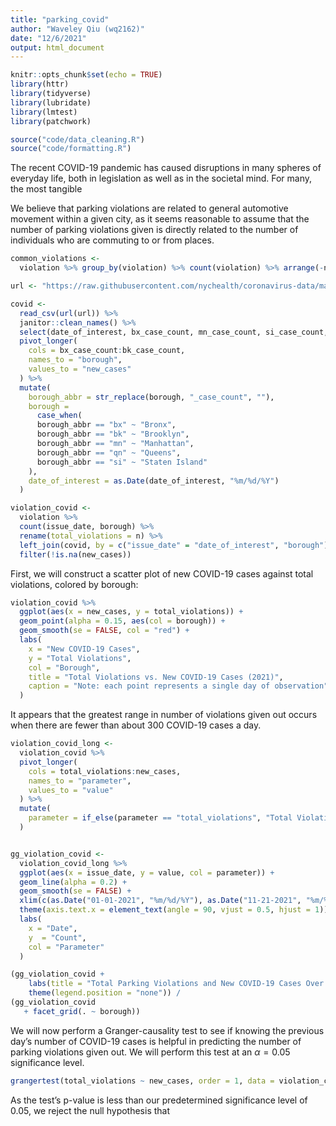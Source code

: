 ```yaml
---
title: "parking_covid"
author: "Waveley Qiu (wq2162)"
date: "12/6/2021"
output: html_document
---
```


```r
knitr::opts_chunk$set(echo = TRUE)
library(httr)
library(tidyverse)
library(lubridate)
library(lmtest)
library(patchwork)

source("code/data_cleaning.R")
source("code/formatting.R")
```

The recent COVID-19 pandemic has caused disruptions in many spheres of everyday life, both in legislation as well as in the societal mind. For many, the most tangible 

We believe that parking violations are related to general automotive movement within a given city, as it seems reasonable to assume that the number of parking violations given is directly related to the number of individuals who are commuting to or from places. 

```r

common_violations <-
  violation %>% group_by(violation) %>% count(violation) %>% arrange(-n)

url <- "https://raw.githubusercontent.com/nychealth/coronavirus-data/master/trends/data-by-day.csv"

covid <- 
  read_csv(url(url)) %>%
  janitor::clean_names() %>%
  select(date_of_interest, bx_case_count, mn_case_count, si_case_count, qn_case_count, bk_case_count) %>%
  pivot_longer(
    cols = bx_case_count:bk_case_count,
    names_to = "borough",
    values_to = "new_cases"
  ) %>%
  mutate(
    borough_abbr = str_replace(borough, "_case_count", ""),
    borough = 
      case_when(
      borough_abbr == "bx" ~ "Bronx",
      borough_abbr == "bk" ~ "Brooklyn",
      borough_abbr == "mn" ~ "Manhattan",
      borough_abbr == "qn" ~ "Queens",
      borough_abbr == "si" ~ "Staten Island"
    ),
    date_of_interest = as.Date(date_of_interest, "%m/%d/%Y")
  ) 

violation_covid <-
  violation %>% 
  count(issue_date, borough) %>%
  rename(total_violations = n) %>%
  left_join(covid, by = c("issue_date" = "date_of_interest", "borough"))  %>%
  filter(!is.na(new_cases))
```

First, we will construct a scatter plot of new COVID-19 cases against total violations, colored by borough:

```r
violation_covid %>%
  ggplot(aes(x = new_cases, y = total_violations)) +
  geom_point(alpha = 0.15, aes(col = borough)) +
  geom_smooth(se = FALSE, col = "red") +
  labs(
    x = "New COVID-19 Cases",
    y = "Total Violations",
    col = "Borough",
    title = "Total Violations vs. New COVID-19 Cases (2021)",
    caption = "Note: each point represents a single day of observation"
  )
```

It appears that the greatest range in number of violations given out occurs when there are fewer than about 300 COVID-19 cases a day. 


```r
violation_covid_long <-
  violation_covid %>% 
  pivot_longer(
    cols = total_violations:new_cases,
    names_to = "parameter",
    values_to = "value"
  ) %>%
  mutate(
    parameter = if_else(parameter == "total_violations", "Total Violations", if_else(parameter == "new_cases", "Total New COVID-19 Cases", ""))
  )


gg_violation_covid <- 
  violation_covid_long %>% 
  ggplot(aes(x = issue_date, y = value, col = parameter)) +
  geom_line(alpha = 0.2) + 
  geom_smooth(se = FALSE) +
  xlim(c(as.Date("01-01-2021", "%m/%d/%Y"), as.Date("11-21-2021", "%m/%d/%Y"))) +
  theme(axis.text.x = element_text(angle = 90, vjust = 0.5, hjust = 1)) +
  labs(
    x = "Date",
    y  = "Count",
    col = "Parameter"
  )

(gg_violation_covid + 
    labs(title = "Total Parking Violations and New COVID-19 Cases Over Time\n(2021)") +
    theme(legend.position = "none")) / 
(gg_violation_covid  
   + facet_grid(. ~ borough))
```

We will now perform a Granger-causality test to see if knowing the previous day's number of COVID-19 cases is helpful in predicting the number of parking violations given out. We will perform this test at an $\alpha = 0.05$ significance level. 

```r
grangertest(total_violations ~ new_cases, order = 1, data = violation_covid)
```

As the test's p-value is less than our predetermined significance level of 0.05, we reject the null hypothesis that 



























